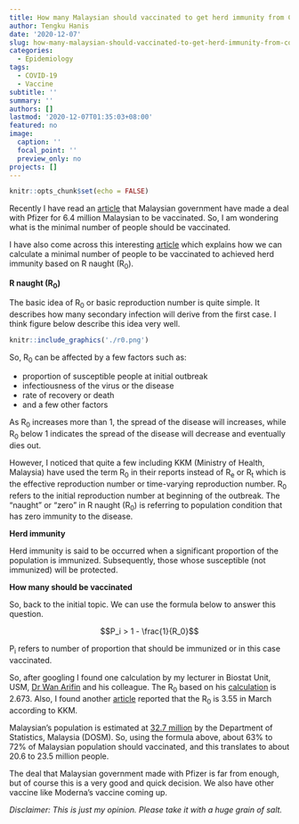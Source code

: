 ```yaml
---
title: How many Malaysian should vaccinated to get herd immunity from COVID-19?
author: Tengku Hanis
date: '2020-12-07'
slug: how-many-malaysian-should-vaccinated-to-get-herd-immunity-from-covid-19
categories:
  - Epidemiology
tags:
  - COVID-19
  - Vaccine
subtitle: ''
summary: ''
authors: []
lastmod: '2020-12-07T01:35:03+08:00'
featured: no
image:
  caption: ''
  focal_point: ''
  preview_only: no
projects: []
---
```

```r
knitr::opts_chunk$set(echo = FALSE)
```

Recently I have read an [article](https://codeblue.galencentre.org/2020/11/27/malaysia-buying-pfizers-ultra-cold-covid-19-vaccine-posing-major-distribution-issues/#:~:text=According%20to%20BioSpace%2C%20the%20Covid,price%20sold%20to%20the%20US) that Malaysian government have made a deal with Pfizer for 6.4 million Malaysian to be vaccinated. So, I am wondering what is the minimal number of people should be vaccinated.

I have also come across this interesting [article](https://www.cebm.net/covid-19/when-will-it-be-over-an-introduction-to-viral-reproduction-numbers-r0-and-re/) which explains how we can calculate a minimal number of people to be vaccinated to achieved herd immunity based on R naught (R~0~).

**R naught (R~0~)**

The basic idea of R~0~ or basic reproduction number is quite simple. It describes how many secondary infection will derive from the first case. I think figure below describe this idea very well.

```r
knitr::include_graphics('./r0.png')
```

So, R~0~ can be affected by a few factors such as:

* proportion of susceptible people at initial outbreak
* infectiousness of the virus or the disease
* rate of recovery or death
* and a few other factors

As R~0~ increases more than 1, the spread of the disease will increases, while R~0~ below 1 indicates the spread of the disease will decrease and eventually dies out.

However, I noticed that quite a few including KKM (Ministry of Health, Malaysia) have used the term R~0~ in their reports instead of R~e~ or R~t~ which is the effective reproduction number or time-varying reproduction number. R~0~ refers to the initial reproduction number at beginning of the outbreak. The "naught" or "zero" in R naught (R~0~) is referring to population condition that has zero immunity to the disease.

**Herd immunity**

Herd immunity is said to be occurred when a significant proportion of the population is immunized. Subsequently, those whose susceptible (not immunized) will be protected.

**How many should be vaccinated**

So, back to the initial topic. We can use the formula below to answer this question.

$$P_i > 1 - \frac{1}{R_0}$$

P~i~ refers to number of proportion that should be immunized or in this case vaccinated.

So, after googling I found one calculation by my lecturer in Biostat Unit, USM, [Dr Wan Arifin](https://wnarifin.github.io/) and his colleague. The R~0~ based on his [calculation](https://wnarifin.github.io/covid-19-malaysia-sir/) is 2.673. Also, I found another [article](https://codeblue.galencentre.org/2020/04/10/mco-slashed-malaysia-covid-19-infection-rate-by-over-three-times/) reported that the R~0~ is 3.55 in March according to KKM.

Malaysian's population is estimated at [32.7 million](https://www.dosm.gov.my/v1/index.php?r=column/cthemeByCat&cat=155&bul_id=OVByWjg5YkQ3MWFZRTN5bDJiaEVhZz09&menu_id=L0pheU43NWJwRWVSZklWdzQ4TlhUUT09) by the Department of Statistics, Malaysia (DOSM). So, using the formula above, about 63% to 72% of Malaysian population should vaccinated, and this translates to about 20.6 to 23.5 million people. 

The deal that Malaysian government made with Pfizer is far from enough, but of course this is a very good and quick decision. We also have other vaccine like Moderna's vaccine coming up.

*Disclaimer: This is just my opinion. Please take it with a huge grain of salt.*
